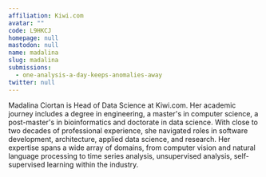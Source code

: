 ```yaml
---
affiliation: Kiwi.com
avatar: ""
code: L9HKCJ
homepage: null
mastodon: null
name: madalina
slug: madalina
submissions:
  - one-analysis-a-day-keeps-anomalies-away
twitter: null
---
```


Madalina Ciortan is Head of Data Science at Kiwi.com. Her academic journey
includes a degree in engineering, a master's in computer science, a
post-master's in bioinformatics and doctorate in data science. With close to two
decades of professional experience, she navigated roles in software development,
architecture, applied data science, and research. Her expertise spans a wide
array of domains, from computer vision and natural language processing to time
series analysis, unsupervised analysis, self-supervised learning within the
industry.
